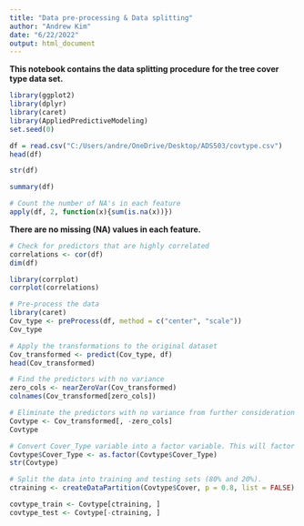 ---
title: "Data pre-processing & Data splitting"
author: "Andrew Kim"
date: "6/22/2022"
output: html_document
---

__This notebook contains the data splitting procedure for the tree cover type data set.__

```{r}
library(ggplot2)
library(dplyr)
library(caret)
library(AppliedPredictiveModeling)
set.seed(0)
```

```{r}
df = read.csv("C:/Users/andre/OneDrive/Desktop/ADS503/covtype.csv")
head(df)
```

```{r}
str(df)
```

```{r}
summary(df)
```

```{r}
# Count the number of NA's in each feature
apply(df, 2, function(x){sum(is.na(x))})
```

__There are no missing (NA) values in each feature.__

```{r}
# Check for predictors that are highly correlated
correlations <- cor(df)
dim(df)
```

```{r}
library(corrplot)
corrplot(correlations)
```

```{r}
# Pre-process the data
library(caret)
Cov_type <- preProcess(df, method = c("center", "scale"))
Cov_type
```

```{r}
# Apply the transformations to the original dataset
Cov_transformed <- predict(Cov_type, df)
head(Cov_transformed)
```

```{r}
# Find the predictors with no variance
zero_cols <- nearZeroVar(Cov_transformed)
colnames(Cov_transformed[zero_cols])
```

```{r}
# Eliminate the predictors with no variance from further consideration
Covtype <- Cov_transformed[, -zero_cols]
Covtype
```

```{r}
# Convert Cover_Type variable into a factor variable. This will factor the variable to seven categories
Covtype$Cover_Type <- as.factor(Covtype$Cover_Type)
str(Covtype)
```

```{r}
# Split the data into training and testing sets (80% and 20%).
ctraining <- createDataPartition(Covtype$Cover, p = 0.8, list = FALSE)

covtype_train <- Covtype[ctraining, ]
covtype_test <- Covtype[-ctraining, ]
```


```{r}

```





